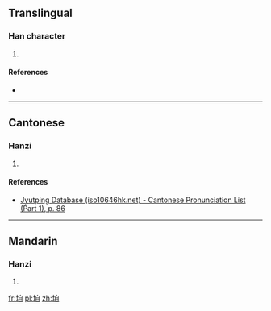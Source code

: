 ==Translingual==

===Han character===
{{Han char|rn=32|rad=土|as=06|sn=9|four=|canj=土竹月山 (GHBU)|ids=⿰[[土]][[自]]}}

# {{defn|Han|sort=土06}}

====References====
* {{Han ref|kx=0227.310|dkj=05032|dj=0463.200|hdz=10439.170|uh=578D|ud=22413}}

----

==Cantonese==

===Hanzi===
{{yue-hanzi|jyut=[[gei6]], [[gei3]]|y=gei6, gei3}}

# {{defn|lang=yue|sort=土06}}

====References====
* [http://www.iso10646hk.net/jp/document/download.jsp Jyutping Database (iso10646hk.net) - Cantonese Pronunciation List (Part 1), p. 86]

----

==Mandarin==

===Hanzi===
{{cmn-hanzi|pin=[[jì]] ([[ji4]]), [[léi]] ([[lei2]]), [[lèi]] ([[lei4]]), [[lǜ]] ([[lü4]])|wg=chi<sup>4</sup>, lei<sup>2</sup>, lei<sup>4</sup>, lü<sup>4</sup>}}

# {{defn|lang=cmn|sort=土06}}

[[fr:垍]]
[[pl:垍]]
[[zh:垍]]